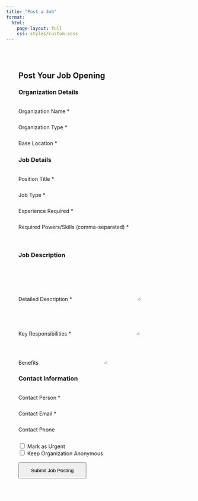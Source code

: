 ```yaml
---
title: "Post a Job"
format: 
  html:
    page-layout: full
    css: styles/custom.scss
---
```



```{=html}

<div class="container py-5">
  <div class="row justify-content-center">
    <div class="col-md-8">
      <div class="job-form">
        <h2 class="text-center mb-4">Post Your Job Opening</h2>
        
        <form action="https://formspree.io/f/your-form-id" method="POST" class="needs-validation" novalidate>
          <!-- Organization Details -->
          <div class="mb-4">
            <h3>Organization Details</h3>
            <div class="form-group">
              <label for="orgName">Organization Name *</label>
              <input type="text" class="form-control" id="orgName" name="orgName" required>
            </div>
            
            <div class="form-group">
              <label for="orgType">Organization Type *</label>
              <select class="form-control" id="orgType" name="orgType" required>
                <option value="">Select organization type...</option>
                <option value="hero">Hero Organization</option>
                <option value="villain">Villain Organization</option>
                <option value="neutral">Neutral Organization</option>
                <option value="government">Government Agency</option>
              </select>
            </div>
            
            <div class="form-group">
              <label for="location">Base Location *</label>
              <input type="text" class="form-control" id="location" name="location" required>
            </div>
          </div>

          <!-- Job Details -->
          <div class="mb-4">
            <h3>Job Details</h3>
            <div class="form-group">
              <label for="position">Position Title *</label>
              <input type="text" class="form-control" id="position" name="position" required>
            </div>
            
            <div class="form-group">
              <label for="jobType">Job Type *</label>
              <select class="form-control" id="jobType" name="jobType" required>
                <option value="">Select job type...</option>
                <option value="hero">Hero</option>
                <option value="sidekick">Sidekick</option>
                <option value="villain">Villain</option>
                <option value="henchman">Henchman</option>
                <option value="support">Support Staff</option>
                <option value="intern">Intern</option>
              </select>
            </div>
            
            <div class="form-group">
              <label for="experience">Experience Required *</label>
              <select class="form-control" id="experience" name="experience" required>
                <option value="">Select experience level...</option>
                <option value="entry">Entry Level (0-2 years)</option>
                <option value="intermediate">Intermediate (3-5 years)</option>
                <option value="senior">Senior (5+ years)</option>
                <option value="veteran">Veteran (10+ years)</option>
              </select>
            </div>
            
            <div class="form-group">
              <label for="powers">Required Powers/Skills (comma-separated) *</label>
              <input type="text" class="form-control" id="powers" name="powers" required>
              <small class="form-text text-muted">e.g., Flight, Super Strength, Hacking, Evil Laugh</small>
            </div>
          </div>

          <!-- Job Description -->
          <div class="mb-4">
            <h3>Job Description</h3>
            <div class="form-group">
              <label for="description">Detailed Description *</label>
              <textarea class="form-control" id="description" name="description" rows="5" required></textarea>
            </div>
            
            <div class="form-group">
              <label for="responsibilities">Key Responsibilities *</label>
              <textarea class="form-control" id="responsibilities" name="responsibilities" rows="4" required></textarea>
            </div>
            
            <div class="form-group">
              <label for="benefits">Benefits</label>
              <textarea class="form-control" id="benefits" name="benefits" rows="3"></textarea>
            </div>
          </div>

          <!-- Contact Information -->
          <div class="mb-4">
            <h3>Contact Information</h3>
            <div class="form-group">
              <label for="contactName">Contact Person *</label>
              <input type="text" class="form-control" id="contactName" name="contactName" required>
            </div>
            
            <div class="form-group">
              <label for="contactEmail">Contact Email *</label>
              <input type="email" class="form-control" id="contactEmail" name="contactEmail" required>
            </div>
            
            <div class="form-group">
              <label for="contactPhone">Contact Phone</label>
              <input type="tel" class="form-control" id="contactPhone" name="contactPhone">
            </div>
          </div>

          <!-- Additional Options -->
          <div class="mb-4">
            <div class="form-check">
              <input type="checkbox" class="form-check-input" id="urgent" name="urgent">
              <label class="form-check-label" for="urgent">Mark as Urgent</label>
            </div>
            
            <div class="form-check">
              <input type="checkbox" class="form-check-input" id="confidential" name="confidential">
              <label class="form-check-label" for="confidential">Keep Organization Anonymous</label>
            </div>
          </div>

          <div class="text-center">
            <button type="submit" class="btn btn-hero btn-lg">Submit Job Posting</button>
          </div>
        </form>
      </div>
    </div>
  </div>
</div>

<script>
// Form validation
document.addEventListener('DOMContentLoaded', function() {
    const form = document.querySelector('form');
    
    form.addEventListener('submit', function(event) {
        if (!form.checkValidity()) {
            event.preventDefault();
            event.stopPropagation();
        }
        
        form.classList.add('was-validated');
    });
});
</script>

<style>
.job-form {
    background: rgba(255, 255, 255, 0.05);
    padding: 2rem;
    border-radius: 12px;
    backdrop-filter: blur(10px);
    border: 1px solid rgba(255, 255, 255, 0.1);
}

.job-form h3 {
    color: var(--accent-color);
    margin-bottom: 1.5rem;
    padding-bottom: 0.5rem;
    border-bottom: 1px solid rgba(255, 255, 255, 0.1);
}

.form-group {
    margin-bottom: 1.5rem;
}

.form-control {
    background: rgba(255, 255, 255, 0.1);
    border: 1px solid rgba(255, 255, 255, 0.2);
    color: white;
}

.form-control:focus {
    background: rgba(255, 255, 255, 0.15);
    border-color: var(--accent-color);
    color: white;
    box-shadow: 0 0 0 0.2rem rgba(255, 215, 0, 0.25);
}

.form-text {
    color: rgba(255, 255, 255, 0.6);
}

.btn-hero {
    margin-top: 1rem;
    padding: 0.75rem 2rem;
}

.was-validated .form-control:invalid {
    border-color: #dc3545;
    background-image: none;
}

.was-validated .form-control:valid {
    border-color: #28a745;
    background-image: none;
}
</style>

```